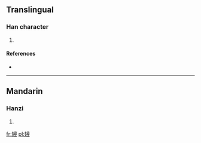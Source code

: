 ==Translingual==

===Han character===
{{Han char|rn=65|rad=支|as=12|sn=16|four=4740<sub>4</sub>|canj=十水尸一戈 (JESMI)}}

# {{defn|Han|sort=支12}}

====References====
* {{Han ref|kx=0467.250|dkj=13099|dj=0815.270|hdz=21330.190|uh=6533|ud=25907|bh=E9AF|bd=59823}}

----

==Mandarin==

===Hanzi===
{{cmn-hanzi|pin=[[pō]] ([[po1]]), [[xín]] ([[xin2]])|wg=p'o<sup>1</sup>, hsin<sup>2</sup>}}

# {{defn|Mandarin|sort=支12}}

[[fr:攳]]
[[pl:攳]]